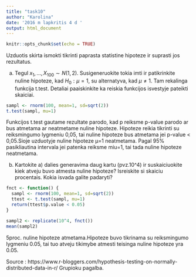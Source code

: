 ```yaml
---
title: "task10"
author: "Karolina"
date: '2016 m lapkritis 4 d '
output: html_document
---
```


```r
knitr::opts_chunk$set(echo = TRUE)
```

Uzduotis skirta ismokti tikrinti paprasta statistine hipoteze ir suprasti jos rezultatus.

a) Tegul $x_1, ..., X_{100} \sim N(1, 2)$. Susigeneruokite tokia imti ir patikrinkite nuline hipoteze, kad $H_0: \mu=1$, su alternatyva, kad $\mu\neq 1$. Tam rekalinga funkcija t.test. Detaliai paaiskinkite ka reiskia funkcijos isvestyje pateikti skaiciai.


```r
sampl <- rnorm(100, mean=1, sd=sqrt(2))
t.test(sampl, mu=1)
```
Funkcijos t.test gautame rezultate parodo, kad p reiksme p-value parodo ar bus atmetama ar neatmetame nuline hipoteze. Hipoteze reikia tikrinti su reiksmingumo lygmeniu 0,05, tai nuline hipoteze bus atmetama jei p-value < 0,05.Sioje uzduotyje nuline hipoteze μ=1 neatmetama.
Pagal 95% pasikliautina intervala jei patenka reiksme miu=1, tai tada nuline hipoteze neatmetama.

b) Kartokite a) dalies generavima daug kartu (pvz.10^4) ir suskaiciuokite kiek atveju buvo atmesta nuline hipoteze? Isreiskite si skaiciu procentais. Kokia isvada galite padaryti?

```r
fnct <- function() {
  sampl <- rnorm(100, mean=1, sd=sqrt(2))
  ttest <- t.test(sampl, mu=1)
  return(ttest$p.value < 0.05)
}

sampl2 <- replicate(10^4, fnct())
mean(sampl2)

```

5proc. nuline hipoteze atmetama.Hipoteze buvo tikrinama su reiksmingumo lygmeniu 0.05, tai tuo atveju tikimybe atmesti teisinga nuline hipoteze yra 0.05.



Source : https://www.r-bloggers.com/hypothesis-testing-on-normally-distributed-data-in-r/
  Grupioku pagalba.